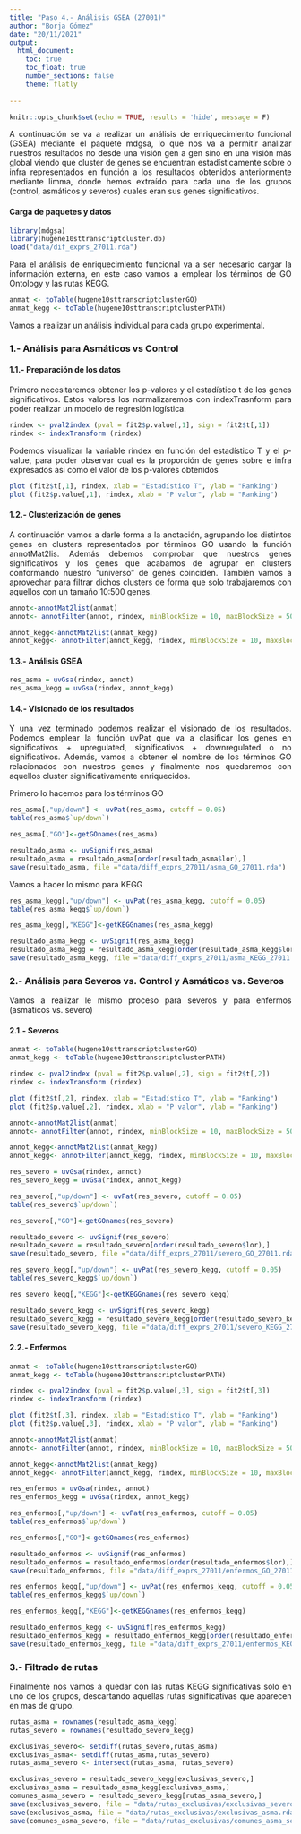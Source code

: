 ```yaml
---
title: "Paso 4.- Análisis GSEA (27001)"
author: "Borja Gómez"
date: "20/11/2021"
output: 
  html_document:
    toc: true
    toc_float: true
    number_sections: false
    theme: flatly
    
---
```

<div align="justify">

```r
knitr::opts_chunk$set(echo = TRUE, results = 'hide', message = F)
```

A continuación se va a realizar un análisis de enriquecimiento funcional (GSEA) mediante el paquete mdgsa, lo que nos va a permitir analizar nuestros resultados no desde una visión gen a gen sino en una visión más global viendo que cluster de genes se encuentran estadísticamente sobre o infra representados en función a los resultados obtenidos anteriormente mediante limma, donde hemos extraído para cada uno de los grupos (control, asmáticos y severos) cuales eran sus genes significativos.

#### Carga de paquetes y datos
```r
library(mdgsa)
library(hugene10sttranscriptcluster.db) 
load("data/dif_exprs_27011.rda")
```

Para el análisis de enriquecimiento funcional va a ser necesario cargar la información externa, en este caso vamos a emplear los términos de GO Ontology y las rutas KEGG.

```r
anmat <- toTable(hugene10sttranscriptclusterGO)
anmat_kegg <- toTable(hugene10sttranscriptclusterPATH)
```

Vamos a realizar un análisis individual para cada grupo experimental.

### 1.- Análisis para Asmáticos vs Control

#### 1.1.- Preparación de los datos
Primero necesitaremos obtener los p-valores y el estadístico t de los genes significativos. Estos valores los normalizaremos con indexTrasnform para poder realizar un modelo de regresión logística.

```r
rindex <- pval2index (pval = fit2$p.value[,1], sign = fit2$t[,1])   
rindex <- indexTransform (rindex)
```

Podemos visualizar la variable rindex en función del estadístico T y el p-value, para poder observar cual es la proporción de genes sobre e infra expresados así como el valor de los p-valores obtenidos

```r
plot (fit2$t[,1], rindex, xlab = "Estadístico T", ylab = "Ranking")
plot (fit2$p.value[,1], rindex, xlab = "P valor", ylab = "Ranking")
```

#### 1.2.- Clusterización de genes
A continuación vamos a darle forma a la anotación, agrupando los distintos genes en clusters representados por términos GO usando la función annotMat2lis. Además debemos comprobar que nuestros genes significativos y los genes que acabamos de agrupar en clusters conformando nuestro "universo" de genes coinciden. También vamos a aprovechar para filtrar dichos clusters de forma que solo trabajaremos con aquellos con un tamaño 10:500 genes.

```r
annot<-annotMat2list(anmat)
annot<- annotFilter(annot, rindex, minBlockSize = 10, maxBlockSize = 500)

annot_kegg<-annotMat2list(anmat_kegg)
annot_kegg<- annotFilter(annot_kegg, rindex, minBlockSize = 10, maxBlockSize = 500)
```

#### 1.3.- Análisis GSEA

```r
res_asma = uvGsa(rindex, annot)
res_asma_kegg = uvGsa(rindex, annot_kegg)
```

#### 1.4.- Visionado de los resultados
Y una vez terminado podemos realizar el visionado de los resultados. Podemos emplear la función uvPat que va a clasificar los genes en significativos + upregulated, significativos + downregulated o no significativos. Además, vamos a obtener el nombre de los términos GO relacionados con nuestros genes y finalmente nos quedaremos con aquellos cluster significativamente enriquecidos.<br>

Primero lo hacemos para los términos GO

```r
res_asma[,"up/down"] <- uvPat(res_asma, cutoff = 0.05)
table(res_asma$`up/down`)

res_asma[,"GO"]<-getGOnames(res_asma)

resultado_asma <- uvSignif(res_asma)
resultado_asma = resultado_asma[order(resultado_asma$lor),]
save(resultado_asma, file ="data/diff_exprs_27011/asma_GO_27011.rda")
```

Vamos a hacer lo mismo para KEGG

```r
res_asma_kegg[,"up/down"] <- uvPat(res_asma_kegg, cutoff = 0.05)
table(res_asma_kegg$`up/down`)

res_asma_kegg[,"KEGG"]<-getKEGGnames(res_asma_kegg)

resultado_asma_kegg <- uvSignif(res_asma_kegg)
resultado_asma_kegg = resultado_asma_kegg[order(resultado_asma_kegg$lor),]
save(resultado_asma_kegg, file ="data/diff_exprs_27011/asma_KEGG_27011.rda")
```


### 2.- Análisis para Severos vs. Control y Asmáticos vs. Severos
Vamos a realizar le mismo proceso para severos y para enfermos (asmáticos vs. severo)<br>

#### 2.1.- Severos

```r
anmat <- toTable(hugene10sttranscriptclusterGO)
anmat_kegg <- toTable(hugene10sttranscriptclusterPATH)

rindex <- pval2index (pval = fit2$p.value[,2], sign = fit2$t[,2])
rindex <- indexTransform (rindex)

plot (fit2$t[,2], rindex, xlab = "Estadístico T", ylab = "Ranking")
plot (fit2$p.value[,2], rindex, xlab = "P valor", ylab = "Ranking")
```


```r
annot<-annotMat2list(anmat)
annot<- annotFilter(annot, rindex, minBlockSize = 10, maxBlockSize = 500)

annot_kegg<-annotMat2list(anmat_kegg)
annot_kegg<- annotFilter(annot_kegg, rindex, minBlockSize = 10, maxBlockSize = 500)
```


```r
res_severo = uvGsa(rindex, annot)
res_severo_kegg = uvGsa(rindex, annot_kegg)
```


```r
res_severo[,"up/down"] <- uvPat(res_severo, cutoff = 0.05)
table(res_severo$`up/down`)

res_severo[,"GO"]<-getGOnames(res_severo)

resultado_severo <- uvSignif(res_severo)
resultado_severo = resultado_severo[order(resultado_severo$lor),]
save(resultado_severo, file ="data/diff_exprs_27011/severo_GO_27011.rda")
```


```r
res_severo_kegg[,"up/down"] <- uvPat(res_severo_kegg, cutoff = 0.05)
table(res_severo_kegg$`up/down`)

res_severo_kegg[,"KEGG"]<-getKEGGnames(res_severo_kegg)

resultado_severo_kegg <- uvSignif(res_severo_kegg)
resultado_severo_kegg = resultado_severo_kegg[order(resultado_severo_kegg$lor),]
save(resultado_severo_kegg, file ="data/diff_exprs_27011/severo_KEGG_27011.rda")
```

#### 2.2.- Enfermos

```r
anmat <- toTable(hugene10sttranscriptclusterGO)
anmat_kegg <- toTable(hugene10sttranscriptclusterPATH)

rindex <- pval2index (pval = fit2$p.value[,3], sign = fit2$t[,3])
rindex <- indexTransform (rindex)

plot (fit2$t[,3], rindex, xlab = "Estadístico T", ylab = "Ranking")
plot (fit2$p.value[,3], rindex, xlab = "P valor", ylab = "Ranking")
```


```r
annot<-annotMat2list(anmat)
annot<- annotFilter(annot, rindex, minBlockSize = 10, maxBlockSize = 500)

annot_kegg<-annotMat2list(anmat_kegg)
annot_kegg<- annotFilter(annot_kegg, rindex, minBlockSize = 10, maxBlockSize = 500)
```


```r
res_enfermos = uvGsa(rindex, annot)
res_enfermos_kegg = uvGsa(rindex, annot_kegg)
```


```r
res_enfermos[,"up/down"] <- uvPat(res_enfermos, cutoff = 0.05)
table(res_enfermos$`up/down`)

res_enfermos[,"GO"]<-getGOnames(res_enfermos)

resultado_enfermos <- uvSignif(res_enfermos)
resultado_enfermos = resultado_enfermos[order(resultado_enfermos$lor),]
save(resultado_enfermos, file ="data/diff_exprs_27011/enfermos_GO_27011.rda")
```


```r
res_enfermos_kegg[,"up/down"] <- uvPat(res_enfermos_kegg, cutoff = 0.05)
table(res_enfermos_kegg$`up/down`)

res_enfermos_kegg[,"KEGG"]<-getKEGGnames(res_enfermos_kegg)

resultado_enfermos_kegg <- uvSignif(res_enfermos_kegg)
resultado_enfermos_kegg = resultado_enfermos_kegg[order(resultado_enfermos_kegg$lor),]
save(resultado_enfermos_kegg, file ="data/diff_exprs_27011/enfermos_KEGG_27011.rda")
```

### 3.- Filtrado de rutas
Finalmente nos vamos a quedar con las rutas KEGG significativas solo en uno de los grupos, descartando aquellas rutas significativas que aparecen en mas de grupo.
```r
rutas_asma = rownames(resultado_asma_kegg)
rutas_severo = rownames(resultado_severo_kegg)

exclusivas_severo<- setdiff(rutas_severo,rutas_asma)
exclusivas_asma<- setdiff(rutas_asma,rutas_severo)
rutas_asma_severo <- intersect(rutas_asma, rutas_severo)

exclusivas_severo = resultado_severo_kegg[exclusivas_severo,]
exclusivas_asma = resultado_asma_kegg[exclusivas_asma,]
comunes_asma_severo = resultado_severo_kegg[rutas_asma_severo,]
save(exclusivas_severo, file = "data/rutas_exclusivas/exclusivas_severo.rda" )
save(exclusivas_asma, file = "data/rutas_exclusivas/exclusivas_asma.rda" )
save(comunes_asma_severo, file = "data/rutas_exclusivas/comunes_asma_severo.rda" )
```